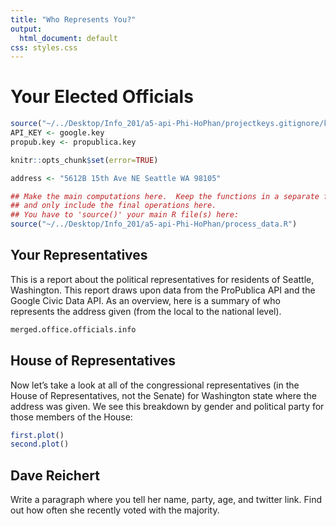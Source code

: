 ```yaml
---
title: "Who Represents You?"
output:
  html_document: default
css: styles.css
---
```


# Your Elected Officials


```r
source("~/../Desktop/Info_201/a5-api-Phi-HoPhan/projectkeys.gitignore/keys.R")
API_KEY <- google.key
propub.key <- propublica.key

knitr::opts_chunk$set(error=TRUE)
```

```r
address <- "5612B 15th Ave NE Seattle WA 98105"
```

```r
## Make the main computations here.  Keep the functions in a separate file(s)
## and only include the final operations here.
## You have to 'source()' your main R file(s) here:
source("~/../Desktop/Info_201/a5-api-Phi-HoPhan/process_data.R")
```

## Your Representatives

This is a report about the political representatives for residents of Seattle, Washington. This report draws upon data from the ProPublica API and the Google Civic Data API. As an overview, here is a summary of who represents the address given (from the local to the national level).
```r
merged.office.officials.info
```

## House of Representatives

Now let's take a look at all of the congressional representatives (in the House of Representatives, not the Senate) for Washington state where the address was given. We see this breakdown by gender and political party for those members of the House:

```r
first.plot()
second.plot()
```
## Dave Reichert

Write a paragraph where you tell her name, party, age, and twitter
link.  Find out how often she recently voted with the majority.
